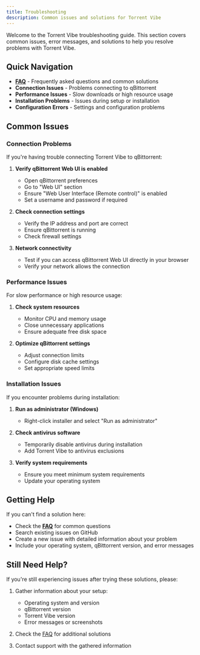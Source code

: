 ```yaml
---
title: Troubleshooting
description: Common issues and solutions for Torrent Vibe
---
```


Welcome to the Torrent Vibe troubleshooting guide. This section covers common issues, error messages, and solutions to help you resolve problems with Torrent Vibe.

## Quick Navigation

- **[FAQ](faq.mdx)** - Frequently asked questions and common solutions
- **Connection Issues** - Problems connecting to qBittorrent
- **Performance Issues** - Slow downloads or high resource usage
- **Installation Problems** - Issues during setup or installation
- **Configuration Errors** - Settings and configuration problems

## Common Issues

### Connection Problems

If you're having trouble connecting Torrent Vibe to qBittorrent:

1. **Verify qBittorrent Web UI is enabled**
   - Open qBittorrent preferences
   - Go to "Web UI" section
   - Ensure "Web User Interface (Remote control)" is enabled
   - Set a username and password if required

2. **Check connection settings**
   - Verify the IP address and port are correct
   - Ensure qBittorrent is running
   - Check firewall settings

3. **Network connectivity**
   - Test if you can access qBittorrent Web UI directly in your browser
   - Verify your network allows the connection

### Performance Issues

For slow performance or high resource usage:

1. **Check system resources**
   - Monitor CPU and memory usage
   - Close unnecessary applications
   - Ensure adequate free disk space

2. **Optimize qBittorrent settings**
   - Adjust connection limits
   - Configure disk cache settings
   - Set appropriate speed limits

### Installation Issues

If you encounter problems during installation:

1. **Run as administrator (Windows)**
   - Right-click installer and select "Run as administrator"

2. **Check antivirus software**
   - Temporarily disable antivirus during installation
   - Add Torrent Vibe to antivirus exclusions

3. **Verify system requirements**
   - Ensure you meet minimum system requirements
   - Update your operating system

## Getting Help

If you can't find a solution here:

- Check the **[FAQ](faq.mdx)** for common questions
- Search existing issues on GitHub
- Create a new issue with detailed information about your problem
- Include your operating system, qBittorrent version, and error messages

## Still Need Help?

If you're still experiencing issues after trying these solutions, please:

1. Gather information about your setup:
   - Operating system and version
   - qBittorrent version
   - Torrent Vibe version
   - Error messages or screenshots

2. Check the [FAQ](faq.mdx) for additional solutions
3. Contact support with the gathered information